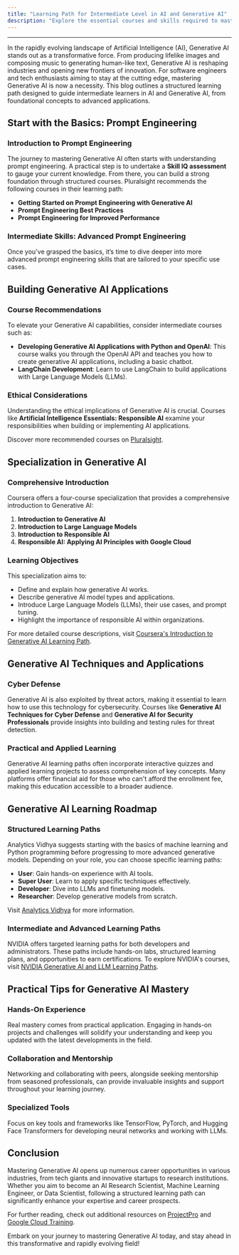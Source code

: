 ```yaml
---
title: "Learning Path for Intermediate Level in AI and Generative AI"
description: "Explore the essential courses and skills required to master AI and Generative AI at an intermediate level. From prompt engineering to developing advanced applications, this guide provides a comprehensive roadmap to elevate your AI expertise."
---
```



---

In the rapidly evolving landscape of Artificial Intelligence (AI), Generative AI stands out as a transformative force. From producing lifelike images and composing music to generating human-like text, Generative AI is reshaping industries and opening new frontiers of innovation. For software engineers and tech enthusiasts aiming to stay at the cutting edge, mastering Generative AI is now a necessity. This blog outlines a structured learning path designed to guide intermediate learners in AI and Generative AI, from foundational concepts to advanced applications.

## Start with the Basics: Prompt Engineering

### Introduction to Prompt Engineering

The journey to mastering Generative AI often starts with understanding prompt engineering. A practical step is to undertake a **Skill IQ assessment** to gauge your current knowledge. From there, you can build a strong foundation through structured courses. Pluralsight recommends the following courses in their learning path:

- **Getting Started on Prompt Engineering with Generative AI**
- **Prompt Engineering Best Practices**
- **Prompt Engineering for Improved Performance**

### Intermediate Skills: Advanced Prompt Engineering

Once you've grasped the basics, it’s time to dive deeper into more advanced prompt engineering skills that are tailored to your specific use cases. 

## Building Generative AI Applications

### Course Recommendations

To elevate your Generative AI capabilities, consider intermediate courses such as:

- **Developing Generative AI Applications with Python and OpenAI**: This course walks you through the OpenAI API and teaches you how to create generative AI applications, including a basic chatbot.
- **LangChain Development**: Learn to use LangChain to build applications with Large Language Models (LLMs).

### Ethical Considerations

Understanding the ethical implications of Generative AI is crucial. Courses like **Artificial Intelligence Essentials: Responsible AI** examine your responsibilities when building or implementing AI applications.

Discover more recommended courses on [Pluralsight](https://www.pluralsight.com/resources/blog/ai-and-data/curated-genai-training-courses).

## Specialization in Generative AI

### Comprehensive Introduction

Coursera offers a four-course specialization that provides a comprehensive introduction to Generative AI:

1. **Introduction to Generative AI**
2. **Introduction to Large Language Models**
3. **Introduction to Responsible AI**
4. **Responsible AI: Applying AI Principles with Google Cloud**

### Learning Objectives

This specialization aims to:

- Define and explain how generative AI works.
- Describe generative AI model types and applications.
- Introduce Large Language Models (LLMs), their use cases, and prompt tuning.
- Highlight the importance of responsible AI within organizations.

For more detailed course descriptions, visit [Coursera's Introduction to Generative AI Learning Path](https://www.coursera.org/specializations/introduction-to-generative-ai).

## Generative AI Techniques and Applications

### Cyber Defense

Generative AI is also exploited by threat actors, making it essential to learn how to use this technology for cybersecurity. Courses like **Generative AI Techniques for Cyber Defense** and **Generative AI for Security Professionals** provide insights into building and testing rules for threat detection.

### Practical and Applied Learning

Generative AI learning paths often incorporate interactive quizzes and applied learning projects to assess comprehension of key concepts. Many platforms offer financial aid for those who can't afford the enrollment fee, making this education accessible to a broader audience.

## Generative AI Learning Roadmap

### Structured Learning Paths

Analytics Vidhya suggests starting with the basics of machine learning and Python programming before progressing to more advanced generative models. Depending on your role, you can choose specific learning paths:

- **User**: Gain hands-on experience with AI tools.
- **Super User**: Learn to apply specific techniques effectively.
- **Developer**: Dive into LLMs and finetuning models.
- **Researcher**: Develop generative models from scratch.

Visit [Analytics Vidhya](https://www.analyticsvidhya.com/blog/2023/05/from-novice-to-pro-the-epic-journey-of-mastering-generative-ai/) for more information.

### Intermediate and Advanced Learning Paths

NVIDIA offers targeted learning paths for both developers and administrators. These paths include hands-on labs, structured learning plans, and opportunities to earn certifications. To explore NVIDIA's courses, visit [NVIDIA Generative AI and LLM Learning Paths](https://www.nvidia.com/en-us/learn/learning-path/generative-ai-llm/).

## Practical Tips for Generative AI Mastery

### Hands-On Experience

Real mastery comes from practical application. Engaging in hands-on projects and challenges will solidify your understanding and keep you updated with the latest developments in the field.

### Collaboration and Mentorship

Networking and collaborating with peers, alongside seeking mentorship from seasoned professionals, can provide invaluable insights and support throughout your learning journey.

### Specialized Tools

Focus on key tools and frameworks like TensorFlow, PyTorch, and Hugging Face Transformers for developing neural networks and working with LLMs.

## Conclusion

Mastering Generative AI opens up numerous career opportunities in various industries, from tech giants and innovative startups to research institutions. Whether you aim to become an AI Research Scientist, Machine Learning Engineer, or Data Scientist, following a structured learning path can significantly enhance your expertise and career prospects.

For further reading, check out additional resources on [ProjectPro](https://www.projectpro.io/article/learn-generative-ai/962) and [Google Cloud Training](https://cloud.google.com/learn/training/machinelearning-ai).

Embark on your journey to mastering Generative AI today, and stay ahead in this transformative and rapidly evolving field!

```
